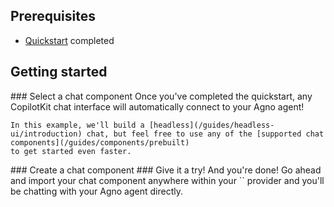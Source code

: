 
## Prerequisites
- [Quickstart](/guides/getting-started/quickstart/agno) completed

## Getting started

<Steps>
  <Step>
    ### Select a chat component
    Once you've completed the quickstart, any CopilotKit chat interface will automatically connect to your Agno agent!

    In this example, we'll build a [headless](/guides/headless-ui/introduction) chat, but feel free to use any of the [supported chat components](/guides/components/prebuilt)
    to get started even faster.
  </Step>
  <Step>
    ### Create a chat component
    <ChatSnippet components={props.components} />

  </Step>
  <Step>
    ### Give it a try!
    And you're done! Go ahead and import your chat component anywhere within your `<CopilotKit>` provider
    and you'll be chatting with your Agno agent directly.
  </Step>
</Steps>
